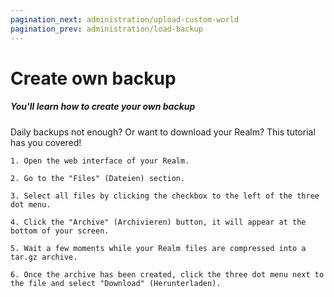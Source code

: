 ```yaml
---
pagination_next: administration/upload-custom-world
pagination_prev: administration/load-backup
---
```


# Create own backup

##### You'll learn how to create your own backup

Daily backups not enough? Or want to download your Realm? This tutorial has you covered!


    1. Open the web interface of your Realm.

    2. Go to the "Files" (Dateien) section.

    3. Select all files by clicking the checkbox to the left of the three dot menu.

    4. Click the "Archive" (Archivieren) button, it will appear at the bottom of your screen.

    5. Wait a few moments while your Realm files are compressed into a tar.gz archive.

    6. Once the archive has been created, click the three dot menu next to the file and select "Download" (Herunterladen).

